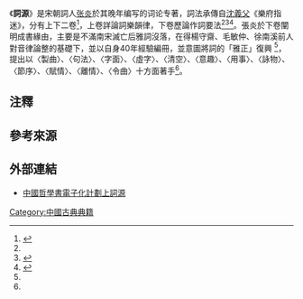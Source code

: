 {{Other uses list|一部中國古籍|中世纪圣依西多禄编写的百科全书|词源 (圣依西多禄)|語言學領域所指的「詞源」|语源学}}
{{expert}}

《'''詞源'''》是宋朝詞人[[張炎_(宋朝)|张炎]]於其晚年编写的词论专著，詞法承傳自[[沈義父|沈義父]]《樂府指迷》，分有上下二卷<ref name="thcj-07vol1">{{Cite journal|url=http://nthur.lib.nthu.edu.tw/dspace/bitstream/987654321/63659/2/%E5%AE%8B%E6%9C%AB%E8%A9%9E%E6%B3%95%E7%9A%84%E4%B8%80%E8%84%88%E7%9B%B8%E6%89%BF%E8%88%87%E6%9C%80%E7%B5%82%E6%93%AC%E5%AE%9A%EF%BC%9A%E8%AB%96%E3%80%8A%E8%A9%9E%E6%BA%90%E3%80%8B%E5%B0%8D%E3%80%8A%E6%A8%82%E5%BA%9C%E6%8C%87%E8%BF%B7%E3%80%8B%E7%9A%84%E7%B9%BC%E6%89%BF%E8%88%87%E5%B0%8D%E3%80%8A%E8%A9%9E%E6%97%A8%E3%80%8B%E7%9A%84%E5%BD%B1%E9%9F%BF.pdf|title=宋末詞法的一脈相承與最終擬定：論《詞源》對《樂府指迷》的繼承與對《詞旨》的影響|author=黃雅莉|journal=清華中文學報|year=2007|issue=1|pages=245-291|access-date=2016-05-16|archive-date=2016-06-10|archive-url=https://web.archive.org/web/20160610011959/http://nthur.lib.nthu.edu.tw/dspace/bitstream/987654321/63659/2/%E5%AE%8B%E6%9C%AB%E8%A9%9E%E6%B3%95%E7%9A%84%E4%B8%80%E8%84%88%E7%9B%B8%E6%89%BF%E8%88%87%E6%9C%80%E7%B5%82%E6%93%AC%E5%AE%9A%EF%BC%9A%E8%AB%96%E3%80%8A%E8%A9%9E%E6%BA%90%E3%80%8B%E5%B0%8D%E3%80%8A%E6%A8%82%E5%BA%9C%E6%8C%87%E8%BF%B7%E3%80%8B%E7%9A%84%E7%B9%BC%E6%89%BF%E8%88%87%E5%B0%8D%E3%80%8A%E8%A9%9E%E6%97%A8%E3%80%8B%E7%9A%84%E5%BD%B1%E9%9F%BF.pdf|dead-url=no}}</ref>，上卷詳論詞樂韻律，下卷歷論作詞要法<ref name="thcj-07vol1"/><ref name="pccu-ce">{{Cite web|url=http://ap6.pccu.edu.tw/Encyclopedia_media/main-lan.asp?id=5218|title=語文類 > 詞源|author=王熙元|publisher=中華百科全書|date=2006-07-25|accessdate=2016-05-16}}</ref><ref name="ccr">{{cite book|author=段煉|title=詩學的蘊意結構 —— 南宋詞論的跨文化研究|year=2009|publisher=秀威出版|location=台北|isbn=9789862213179}}</ref>。張炎於下卷闡明成書緣由，主要是不滿南宋滅亡后雅詞沒落，在得楊守齋、毛敏仲、徐南溪前人對音律論整的基礎下，並以自身40年經驗編冊{{efn|聞楊守齋、毛敏仲、徐南溪諸公商搉音律，……用功踰四十年，未見其進。今老矣，嗟古音之寥寥，慮雅詞之落落，僭述管見……}}，並意圖將詞的「雅正」復興{{efn|古之樂章、樂府、樂歌、樂曲，皆出於雅正。粵自隋、唐以來，聲詩間為長短句。至唐人則有尊前、花間集。迄於崇寧，立大晟府，命周美成諸人討論古音，審定古調，淪落之 後，少得存者。}} <ref name="thcj-07vol1"/>，提出以〈製曲〉、〈句法〉、〈字面〉、〈虛字〉、〈清空〉、〈意趣〉、〈用事〉、〈詠物〉、〈節序〉、〈賦情〉、〈離情〉、〈令曲〉十方面著手<ref name="ccr"/>。

== 注釋 ==
{{notelist}}

== 參考來源 ==
{{reflist}}

== 外部連結 ==
*[http://ctext.org/wiki.pl?if=gb&res=860722 中國哲學書電子化計劃上詞源]{{Wayback|url=http://ctext.org/wiki.pl?if=gb&res=860722 |date=20160604190938 }}

{{Literature-stub}}

[[Category:中國古典典籍|Category:中國古典典籍]]